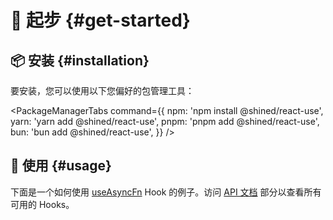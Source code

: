 # 🏃 起步 \{#get-started}

## 📦 安装 \{#installation}

要安装，您可以使用以下您偏好的包管理工具：


<PackageManagerTabs
  command={{
    npm: 'npm install @shined/react-use',
    yarn: 'yarn add @shined/react-use',
    pnpm: 'pnpm add @shined/react-use',
    bun: 'bun add @shined/react-use',
  }}
/>

## 🎨 使用 \{#usage}

下面是一个如何使用 [useAsyncFn](/reference/use-async-fn) Hook 的例子。访问 [API 文档](/reference) 部分以查看所有可用的 Hooks。


<App />
